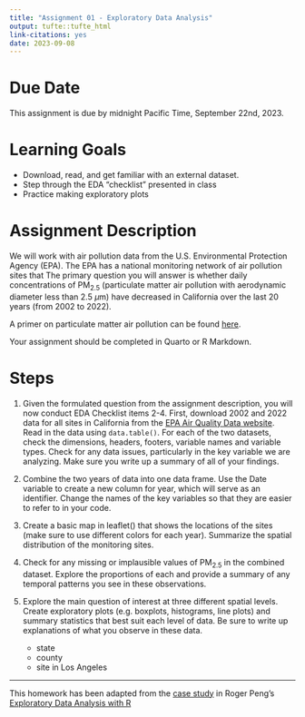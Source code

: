 ```yaml
---
title: "Assignment 01 - Exploratory Data Analysis"
output: tufte::tufte_html
link-citations: yes
date: 2023-09-08
---
```


# Due Date

This assignment is due by midnight Pacific Time, September 22nd, 2023.

# Learning Goals
- Download, read, and get familiar with an external dataset. 
- Step through the EDA "checklist" presented in class
- Practice making exploratory plots


# Assignment Description

We will work with air pollution data from the U.S. Environmental Protection Agency (EPA). The EPA has a national monitoring network of air pollution sites that The primary question you will answer is whether daily concentrations of PM$_{2.5}$ (particulate matter air pollution with aerodynamic diameter less than 2.5 $\mu$m) have decreased in California over the last 20 years (from 2002 to 2022).

A primer on particulate matter air pollution can be found [here](https://www.epa.gov/pm-pollution/particulate-matter-pm-basics).

Your assignment should be completed in Quarto or R Markdown.

# Steps

1. Given the formulated question from the assignment description, you will now conduct EDA Checklist items 2-4. First, download 2002 and 2022 data for all sites in California from the [EPA Air Quality Data website](https://www.epa.gov/outdoor-air-quality-data/download-daily-data). Read in the data using `data.table()`. For each of the two datasets, check the dimensions, headers, footers, variable names and variable types. Check for any data issues, particularly in the key variable we are analyzing. Make sure you write up a summary of all of your findings.

2. Combine the two years of data into one data frame. Use the Date variable to create a new column for year, which will serve as an identifier. Change the names of the key variables so that they are easier to refer to in your code.

3. Create a basic map in leaflet() that shows the locations of the sites (make sure to use different colors for each year). Summarize the spatial distribution of the monitoring sites.

4. Check for any missing or implausible values of PM$_{2.5}$ in the combined dataset. Explore the proportions of each and provide a summary of any temporal patterns you see in these observations.

5. Explore the main question of interest at three different spatial levels. Create exploratory plots (e.g. boxplots, histograms, line plots) and summary statistics that best suit each level of data. Be sure to write up explanations of what you observe in these data.

    - state
    - county
    - site in Los Angeles
    
    

---

This homework has been adapted from the [case study](https://bookdown.org/rdpeng/exdata/data-analysis-case-study-changes-in-fine-particle-air-pollution-in-the-u-s-.html) in Roger Peng's [Exploratory Data Analysis with R](https://bookdown.org/rdpeng/exdata/)

